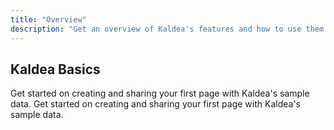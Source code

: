 ```yaml
---
title: "Overview"
description: "Get an overview of Kaldea's features and how to use them."
---
```


## Kaldea Basics

<CardGroup cols={2}>
  <Card title="Create and share pages" icon="file-chart-column" href="/getting-started/tutorials/pages">
  Get started on creating and sharing your first page with Kaldea's sample data.
  </Card>

  <Card title="Run queries" icon="block-question" href="/getting-started/tutorials/running-query">
  Get started on creating and sharing your first page with Kaldea's sample data.
  </Card>
</CardGroup>
